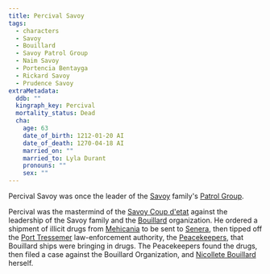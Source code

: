```yaml
---
title: Percival Savoy
tags:
  - characters
  - Savoy
  - Bouillard
  - Savoy Patrol Group
  - Naim Savoy
  - Portencia Bentayga
  - Rickard Savoy
  - Prudence Savoy
extraMetadata:
  ddb: ""
  kingraph_key: Percival
  mortality_status: Dead
  cha:
    age: 63
    date_of_birth: 1212-01-20 AI
    date_of_death: 1270-04-18 AI
    married_on: ""
    married_to: Lyla Durant
    pronouns: ""
    sex: ""
---
```


<Stub />

Percival Savoy was once the leader of the [Savoy](/families/savoy/)
family's [Patrol Group](/organizations/savoy-patrol-group/).

Percival was the mastermind of the [Savoy Coup d'etat](/events/savoy-coup/)
against the leadership of the Savoy family and the
[Bouillard](/families/bouillard/) organization. He ordered a shipment of
illicit drugs from [Mehicania](/locations/mehicania/) to be sent to
[Senera](/locations/senera/), then tipped off the
[Port Tressemer](/locations/port-tressemer/) law-enforcement authority, the
[Peacekeepers](/organizations/peacekeepers-of-tressemer/), that Bouillard
ships were bringing in drugs. The Peacekeepers found the drugs, then filed a
case against the Bouillard Organization, and
[Nicollete Bouillard](/characters/nicolette-bouillard/) herself.
